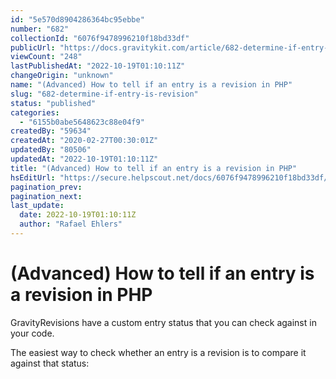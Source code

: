 ```yaml
---
id: "5e570d8904286364bc95ebbe"
number: "682"
collectionId: "6076f9478996210f18bd33df"
publicUrl: "https://docs.gravitykit.com/article/682-determine-if-entry-is-revision"
viewCount: "248"
lastPublishedAt: "2022-10-19T01:10:11Z"
changeOrigin: "unknown"
name: "(Advanced) How to tell if an entry is a revision in PHP"
slug: "682-determine-if-entry-is-revision"
status: "published"
categories: 
  - "6155b0abe5648623c88e04f9"
createdBy: "59634"
createdAt: "2020-02-27T00:30:01Z"
updatedBy: "80506"
updatedAt: "2022-10-19T01:10:11Z"
title: "(Advanced) How to tell if an entry is a revision in PHP"
hsEditUrl: "https://secure.helpscout.net/docs/6076f9478996210f18bd33df/article/5e570d8904286364bc95ebbe"
pagination_prev: 
pagination_next: 
last_update:
  date: 2022-10-19T01:10:11Z
  author: "Rafael Ehlers"
---
```


# (Advanced) How to tell if an entry is a revision in PHP

GravityRevisions have a custom entry status that you can check against in your code.

The easiest way to check whether an entry is a revision is to compare it against that status:

<script src="https://gist.github.com/zackkatz/ece2e5b7a0ef064c98f4e5ecd2695d66.js" type="text/javascript"></script>